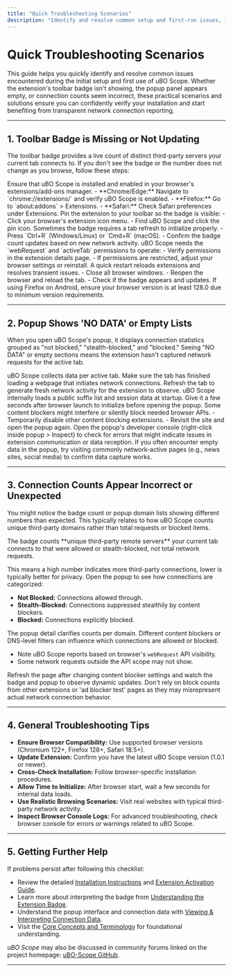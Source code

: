 ```yaml
---
title: "Quick Troubleshooting Scenarios"
description: "Identify and resolve common setup and first-run issues, including missing badges, empty popups, or incorrect connection counts. This checklist ensures you can quickly validate and fix any early problems."
---
```


# Quick Troubleshooting Scenarios

This guide helps you quickly identify and resolve common issues encountered during the initial setup and first use of uBO Scope. Whether the extension's toolbar badge isn't showing, the popup panel appears empty, or connection counts seem incorrect, these practical scenarios and solutions ensure you can confidently verify your installation and start benefiting from transparent network connection reporting.

---

## 1. Toolbar Badge is Missing or Not Updating

The toolbar badge provides a live count of distinct third-party servers your current tab connects to. If you don't see the badge or the number does not change as you browse, follow these steps:

<Steps>
<Step title="Confirm Extension Installation and Activation">
Ensure that uBO Scope is installed and enabled in your browser's extensions/add-ons manager.
- **Chrome/Edge:** Navigate to `chrome://extensions/` and verify uBO Scope is enabled.
- **Firefox:** Go to `about:addons` > Extensions.
- **Safari:** Check Safari preferences under Extensions.
</Step>
<Step title="Pin uBO Scope to Toolbar">
Pin the extension to your toolbar so the badge is visible:
- Click your browser's extension icon menu.
- Find uBO Scope and click the pin icon.
</Step>
<Step title="Reload the Active Tab">
Sometimes the badge requires a tab refresh to initialize properly.
- Press `Ctrl+R` (Windows/Linux) or `Cmd+R` (macOS).
- Confirm the badge count updates based on new network activity.
</Step>
<Step title="Check Browser Permissions">
uBO Scope needs the `webRequest` and `activeTab` permissions to operate:
- Verify permissions in the extension details page.
- If permissions are restricted, adjust your browser settings or reinstall.
</Step>
<Step title="Restart Your Browser">
A quick restart reloads extensions and resolves transient issues.
- Close all browser windows.
- Reopen the browser and reload the tab.
- Check if the badge appears and updates.
</Step>
</Steps>

<Note>
If using Firefox on Android, ensure your browser version is at least 128.0 due to minimum version requirements.
</Note>

---

## 2. Popup Shows 'NO DATA' or Empty Lists

When you open uBO Scope's popup, it displays connection statistics grouped as "not blocked," "stealth-blocked," and "blocked." Seeing "NO DATA" or empty sections means the extension hasn't captured network requests for the active tab.

<Steps>
<Step title="Verify the Active Tab is Loaded">
uBO Scope collects data per active tab. Make sure the tab has finished loading a webpage that initiates network connections.
</Step>
<Step title="Reload the Page to Trigger Network Requests">
Refresh the tab to generate fresh network activity for the extension to observe.
</Step>
<Step title="Confirm Extension is Ready">
uBO Scope internally loads a public suffix list and session data at startup. Give it a few seconds after browser launch to initialize before opening the popup.
</Step>
<Step title="Check for Content Blockers Interference">
Some content blockers might interfere or silently block needed browser APIs.
- Temporarily disable other content blocking extensions.
- Revisit the site and open the popup again.
</Step>
<Step title="Check Console for Errors">
Open the popup's developer console (right-click inside popup > Inspect) to check for errors that might indicate issues in extension communication or data reception.
</Step>
</Steps>

<Tip>
If you often encounter empty data in the popup, try visiting commonly network-active pages (e.g., news sites, social media) to confirm data capture works.
</Tip>

---

## 3. Connection Counts Appear Incorrect or Unexpected

You might notice the badge count or popup domain lists showing different numbers than expected. This typically relates to how uBO Scope counts unique third-party domains rather than total requests or blocked items.

<Steps>
<Step title="Understand What the Badge Counts">
The badge counts **unique third-party remote servers** your current tab connects to that were allowed or stealth-blocked, not total network requests.

This means a high number indicates more third-party connections, lower is typically better for privacy.
</Step>
<Step title="Check for Stealth or Blocked Domains">
Open the popup to see how connections are categorized:
- **Not Blocked:** Connections allowed through.
- **Stealth-Blocked:** Connections suppressed stealthily by content blockers.
- **Blocked:** Connections explicitly blocked.

The popup detail clarifies counts per domain.
</Step>
<Step title="Verify Your Content Blockers and DNS Settings">
Different content blockers or DNS-level filters can influence which connections are allowed or blocked.
- Note uBO Scope reports based on browser's `webRequest` API visibility.
- Some network requests outside the API scope may not show.
</Step>
<Step title="Reload Tabs and Monitor Changes">
Refresh the page after changing content blocker settings and watch the badge and popup to observe dynamic updates.
</Step>
</Steps>

<Warning>
Don't rely on block counts from other extensions or 'ad blocker test' pages as they may misrepresent actual network connection behavior.
</Warning>

---

## 4. General Troubleshooting Tips

- **Ensure Browser Compatibility:** Use supported browser versions (Chromium 122+, Firefox 128+, Safari 18.5+).
- **Update Extension:** Confirm you have the latest uBO Scope version (1.0.1 or newer).
- **Cross-Check Installation:** Follow browser-specific installation procedures.
- **Allow Time to Initialize:** After browser start, wait a few seconds for internal data loads.
- **Use Realistic Browsing Scenarios:** Visit real websites with typical third-party network activity.
- **Inspect Browser Console Logs:** For advanced troubleshooting, check browser console for errors or warnings related to uBO Scope.

---

## 5. Getting Further Help

If problems persist after following this checklist:

- Review the detailed [Installation Instructions](../installation-basics/installing-ubo-scope) and [Extension Activation Guide](../installation-basics/extension-activation-initial-launch).
- Learn more about interpreting the badge from [Understanding the Extension Badge](../first-steps-validation/understanding-the-extension-badge).
- Understand the popup interface and connection data with [Viewing & Interpreting Connection Data](../first-steps-validation/viewing-and-interpreting-connection-data).
- Visit the [Core Concepts and Terminology](../../overview/core-concepts-architecture/core-terminology) for foundational understanding.

*uBO Scope* may also be discussed in community forums linked on the project homepage: [uBO-Scope GitHub](https://github.com/gorhill/uBO-Scope).

---